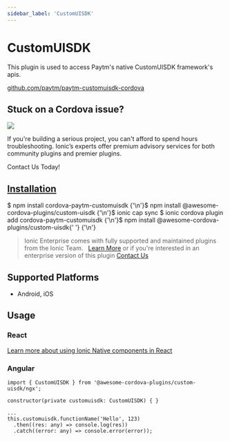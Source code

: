 ```yaml
---
sidebar_label: 'CustomUISDK'
---
```



# CustomUISDK

This plugin is used to access Paytm's native CustomUISDK framework's apis.

<p>
  <a href="https://github.com/paytm/paytm-customuisdk-cordova" target="_blank" rel="noopener" className="git-link">github.com/paytm/paytm-customuisdk-cordova</a>
</p>

<h2>Stuck on a Cordova issue?</h2>
<DocsCard
  className="cordova-ee-card"
  header="Don't waste precious time on plugin issues."
  href="https://ionicframework.com/sales?product_of_interest=Ionic%20Native"
>
  <div>
    <img src="/docs/icons/native-cordova-bot.png" className="cordova-ee-img" />
    <p>If you're building a serious project, you can't afford to spend hours troubleshooting. Ionic’s experts offer premium advisory services for both community plugins and premier plugins.</p>
    <DocsButton className="native-ee-detail">Contact Us Today!</DocsButton>
  </div>
</DocsCard>

<h2 id="installation">
  <a href="#installation">Installation</a>
</h2>
<Tabs
  groupId="runtime"
  defaultValue="Capacitor"
  values={[
    { value: 'Capacitor', label: 'Capacitor' },
    { value: 'Cordova', label: 'Cordova' },
    { value: 'Enterprise', label: 'Enterprise' },
  ]}
>
  <TabItem value="Capacitor">
    <CodeBlock className="language-shell">
      $ npm install cordova-paytm-customuisdk {'\n'}$ npm install @awesome-cordova-plugins/custom-uisdk {'\n'}$ ionic
      cap sync
    </CodeBlock>
  </TabItem>
  <TabItem value="Cordova">
    <CodeBlock className="language-shell">
      $ ionic cordova plugin add cordova-paytm-customuisdk {'\n'}$ npm install @awesome-cordova-plugins/custom-uisdk{' '}
      {'\n'}
    </CodeBlock>
  </TabItem>
  <TabItem value="Enterprise">
    <blockquote>
      Ionic Enterprise comes with fully supported and maintained plugins from the Ionic Team. &nbsp;
      <a className="btn" href="https://ionic.io/docs/premier-plugins">Learn More</a> or if you're interested in an enterprise version of this plugin <a className="btn" href="https://ionicframework.com/sales?product_of_interest=Ionic%20Enterprise%20Engine">Contact Us</a>
    </blockquote>
  </TabItem>
</Tabs>

## Supported Platforms

- Android, iOS

## Usage

### React

[Learn more about using Ionic Native components in React](../native-community.mdx#react)

### Angular

```tsx
import { CustomUISDK } from '@awesome-cordova-plugins/custom-uisdk/ngx';

constructor(private customuisdk: CustomUISDK) { }

...
this.customuisdk.functionName('Hello', 123)
  .then((res: any) => console.log(res))
  .catch((error: any) => console.error(error));
```
